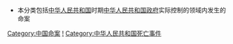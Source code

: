 *本分类包括[[中华人民共和国|中华人民共和国]]时期[[中华人民共和国政府|中华人民共和国政府]]实际控制的领域内发生的命案

[[Category:中国命案|Category:中国命案]]
[[Category:中华人民共和国刑事案件|!]]
[[Category:中华人民共和国死亡事件|Category:中华人民共和国死亡事件]]
